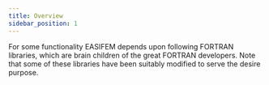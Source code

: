 ```yaml
---
title: Overview
sidebar_position: 1
---
```


For some functionality EASIFEM depends upon following FORTRAN libraries, which are brain children of the great FORTRAN developers. Note that some of these libraries have been suitably modified to serve the desire purpose.

